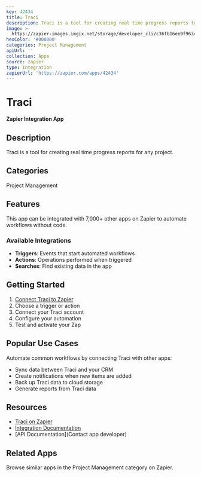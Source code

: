 ```yaml
---
key: 42434
title: Traci
description: Traci is a tool for creating real time progress reports for any project.
image: >-
  https://zapier-images.imgix.net/storage/developer_cli/c36fb16ee9f963c4a9daaac2b39640e1_2.png?auto=format%2Ccompress&ixlib=python-3.0.0&q=50
hexColor: '#000000'
categories: Project Management
apiUrl: ''
collection: Apps
source: zapier
type: Integration
zapierUrl: 'https://zapier.com/apps/42434'
---
```

# Traci

**Zapier Integration App**

## Description

Traci is a tool for creating real time progress reports for any project.

## Categories

Project Management

## Features

This app can be integrated with 7,000+ other apps on Zapier to automate workflows without code.

### Available Integrations

- **Triggers**: Events that start automated workflows
- **Actions**: Operations performed when triggered
- **Searches**: Find existing data in the app

## Getting Started

1. [Connect Traci to Zapier](https://zapier.com/apps/42434)
2. Choose a trigger or action
3. Connect your Traci account
4. Configure your automation
5. Test and activate your Zap

## Popular Use Cases

Automate common workflows by connecting Traci with other apps:

- Sync data between Traci and your CRM
- Create notifications when new items are added
- Back up Traci data to cloud storage
- Generate reports from Traci data

## Resources

- [Traci on Zapier](https://zapier.com/apps/42434)
- [Integration Documentation](https://zapier.com/apps/42434/integrations)
- [API Documentation](Contact app developer)

## Related Apps

Browse similar apps in the Project Management category on Zapier.
